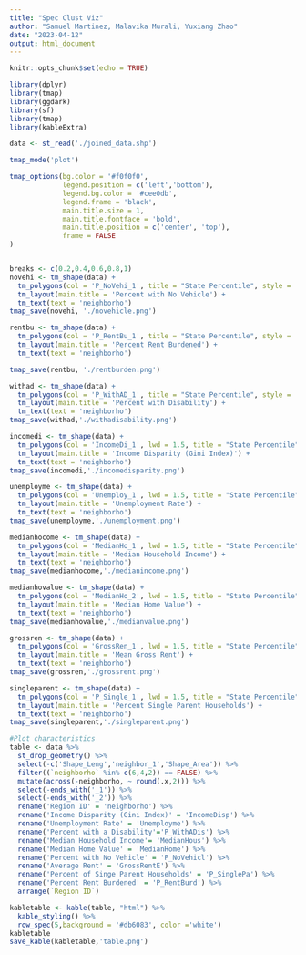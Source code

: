```yaml
---
title: "Spec Clust Viz"
author: "Samuel Martinez, Malavika Murali, Yuxiang Zhao"
date: "2023-04-12"
output: html_document
---
```


```r
knitr::opts_chunk$set(echo = TRUE)
```

```r
library(dplyr)
library(tmap)
library(ggdark)
library(sf)
library(tmap)
library(kableExtra)
```

```r
data <- st_read('./joined_data.shp')
```

```r
tmap_mode('plot')

tmap_options(bg.color = '#f0f0f0',
             legend.position = c('left','bottom'), 
             legend.bg.color = '#cee0db', 
             legend.frame = 'black',
             main.title.size = 1,
             main.title.fontface = 'bold',
             main.title.position = c('center', 'top'),
             frame = FALSE
)


breaks <- c(0.2,0.4,0.6,0.8,1)
novehi <- tm_shape(data) +
  tm_polygons(col = 'P_NoVehi_1', title = "State Percentile", style = 'fixed', breaks = breaks) +
  tm_layout(main.title = 'Percent with No Vehicle') +
  tm_text(text = 'neighborho')
tmap_save(novehi, './novehicle.png')

rentbu <- tm_shape(data) +
  tm_polygons(col = 'P_RentBu_1', title = "State Percentile", style = 'fixed', breaks = breaks) +
  tm_layout(main.title = 'Percent Rent Burdened') +
  tm_text(text = 'neighborho')

tmap_save(rentbu, './rentburden.png')

withad <- tm_shape(data) +
  tm_polygons(col = 'P_WithAD_1', title = "State Percentile", style = 'fixed', breaks = breaks) +
  tm_layout(main.title = 'Percent with Disability') +
  tm_text(text = 'neighborho')
tmap_save(withad,'./withadisability.png')

incomedi <- tm_shape(data) +
  tm_polygons(col = 'IncomeDi_1', lwd = 1.5, title = "State Percentile", style = 'fixed', breaks = breaks) +
  tm_layout(main.title = 'Income Disparity (Gini Index)') +
  tm_text(text = 'neighborho')
tmap_save(incomedi,'./incomedisparity.png')

unemployme <- tm_shape(data) +
  tm_polygons(col = 'Unemploy_1', lwd = 1.5, title = "State Percentile", style = 'fixed', breaks = breaks) +
  tm_layout(main.title = 'Unemployment Rate') +
  tm_text(text = 'neighborho')
tmap_save(unemployme,'./unemployment.png')

medianhocome <- tm_shape(data) +
  tm_polygons(col = 'MedianHo_1', lwd = 1.5, title = "State Percentile", style = 'fixed', breaks = breaks) +
  tm_layout(main.title = 'Median Household Income') +
  tm_text(text = 'neighborho')
tmap_save(medianhocome,'./medianincome.png')

medianhovalue <- tm_shape(data) +
  tm_polygons(col = 'MedianHo_2', lwd = 1.5, title = "State Percentile", style = 'fixed', breaks = breaks) +
  tm_layout(main.title = 'Median Home Value') +
  tm_text(text = 'neighborho')
tmap_save(medianhovalue,'./medianvalue.png')

grossren <- tm_shape(data) +
  tm_polygons(col = 'GrossRen_1', lwd = 1.5, title = "State Percentile", style = 'fixed', breaks = breaks) +
  tm_layout(main.title = 'Mean Gross Rent') +
  tm_text(text = 'neighborho')
tmap_save(grossren,'./grossrent.png')

singleparent <- tm_shape(data) +
  tm_polygons(col = 'P_Single_1', lwd = 1.5, title = "State Percentile", style = 'fixed', breaks = breaks) +
  tm_layout(main.title = 'Percent Single Parent Households') +
  tm_text(text = 'neighborho')
tmap_save(singleparent,'./singleparent.png')


```

```r
#Plot characteristics
table <- data %>%
  st_drop_geometry() %>%
  select(-c('Shape_Leng','neighbor_1','Shape_Area')) %>%
  filter((`neighborho` %in% c(6,4,2)) == FALSE) %>%
  mutate(across(-neighborho, ~ round(.x,2))) %>%
  select(-ends_with('_1')) %>%
  select(-ends_with('_2')) %>%
  rename('Region ID' = 'neighborho') %>%
  rename('Income Disparity (Gini Index)' = 'IncomeDisp') %>%
  rename('Unemployment Rate' = 'Unemployme') %>%
  rename('Percent with a Disability'='P_WithADis') %>%
  rename('Median Household Income'= 'MedianHous') %>%
  rename('Median Home Value' = 'MedianHome') %>%
  rename('Percent with No Vehicle' = 'P_NoVehicl') %>%
  rename('Average Rent' = 'GrossRentE') %>%
  rename('Percent of Singe Parent Households' = 'P_SinglePa') %>%
  rename('Percent Rent Burdened' = 'P_RentBurd') %>%
  arrange(`Region ID`)

kabletable <- kable(table, "html") %>%
  kable_styling() %>%
  row_spec(5,background = '#db6083', color ='white')
kabletable
save_kable(kabletable,'table.png')
```
